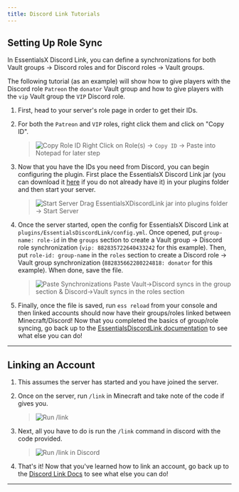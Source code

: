 ```yaml
---
title: Discord Link Tutorials
---
```


## Setting Up Role Sync

In EssentialsX Discord Link, you can define a synchronizations for both Vault groups -> Discord roles and for
Discord roles -> Vault groups.

The following tutorial (as an example) will show how to give players with the Discord role `Patreon` the `donator`
Vault group and how to give players with the `vip` Vault group the `VIP` Discord role.

1. First, head to your server's role page in order to get their IDs.

2. For both the `Patreon` and `VIP` roles, right click them and click on "Copy ID".
   > ![Copy Role ID](https://i.imgur.com/YS9P2ej.gif)
   > Right Click on Role(s) -> `Copy ID` -> Paste into Notepad for later step

3. Now that you have the IDs you need from Discord, you can begin configuring the plugin.
   First place the
EssentialsX Discord Link jar (you can download it [here](https://essentialsx.net/downloads.html) if you do not
already have it) in your plugins folder and then start your server.
   > ![Start Server](https://i.imgur.com/64IwqoO.gif)
   > Drag EssentialsXDiscordLink jar into plugins folder -> Start Server

4. Once the server started, open the config for EssentialsX Discord Link at
`plugins/EssentialsDiscordLink/config.yml`.
   Once opened, put `group-name: role-id` in the `groups` section
to create a Vault group -> Discord role synchronization (`vip: 882835722640433242` for this example).
   Then, put
`role-id: group-name` in the `roles` section to create a Discord role -> Vault group synchronization
(`882835662280224818: donator` for this example).
   When done, save the file.
   > ![Paste Synchronizations](https://i.imgur.com/JYZHzW0.gif)
   > Paste Vault->Discord syncs in the group section & Discord->Vault syncs in the roles section

5. Finally, once the file is saved, run `ess reload` from your console and then linked accounts should now have
their groups/roles linked between Minecraft/Discord! Now that you completed the basics of group/role syncing,
go back up to the [EssentialsDiscordLink documentation](../../modules/discordlink) to see what else you can do!

---

## Linking an Account

1. This assumes the server has started and you have joined the server.

2. Once on the server, run `/link` in Minecraft and take note of the code if gives you.
   > ![Run /link](https://i.imgur.com/1EdqdOa.gif)

3. Next, all you have to do is run the `/link` command in discord with the code provided.
   > ![Run /link in Discord](https://i.imgur.com/yXkvMDX.gif)

4. That's it! Now that you've learned how to link an account, go back up to the
[Discord Link Docs](../../modules/discordlink) to see what else you can do!

---